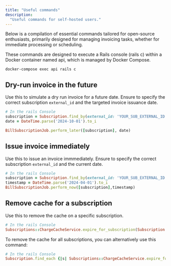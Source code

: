 ```yaml
---
title: "Useful commands"
description:
  "Useful commands for self-hosted users."
---
```


Below is a compilation of essential commands tailored for open-source enthusiasts, primarily designed for managing invoicing tasks, 
whether for immediate processing or scheduling.

These commands are designed to execute a Rails console (rails c) within a Docker container named api, which is managed by Docker Compose.

```
docker-compose exec api rails c
```

## Dry-run invoice in the future

Use this to simulate a dry run invoice for a future date. Ensure to specify the correct subscription `external_id` and the targeted invoice issuance date.

```ruby
# In the rails Console
subscription = Subscription.find_by(external_id: 'YOUR_SUB_EXTERNAL_ID')
date = DateTime.parse('2024-10-01').to_i

BillSubscriptionJob.perform_later([subscription], date)
```

## Issue invoice immediately

Use this to issue an invoice immmediately. Ensure to specify the correct subscription `external_id` and the current date.

```ruby
# In the rails Console
subscription = Subscription.find_by(external_id: 'YOUR_SUB_EXTERNAL_ID')
timestamp = DateTime.parse('2024-04-01').to_i
BillSubscriptionJob.perform_now([subscription],timestamp)
```

## Remove cache for a subscription
Use this to remove the cache on a specific subscription.

```ruby
# In the rails Console
Subscriptions::ChargeCacheService.expire_for_subscription(Subscription.find('YOUR_SUB_EXTERNAL_ID')) 
```

To remove the cache for all subscriptions, you can alternatively use this command:
```ruby
# In the rails Console
Subscription.find_each {|s| Subscriptions::ChargeCacheService.expire_for_subscription(s) }
```